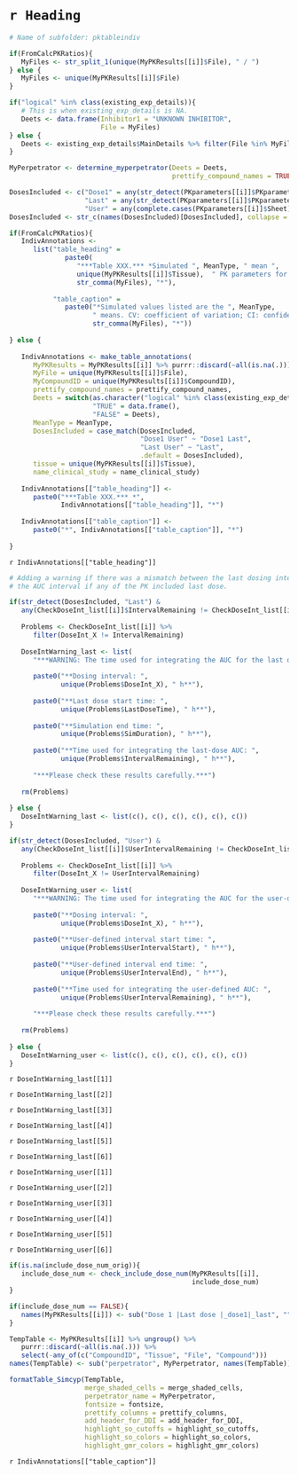 # `r Heading`

```r

# Name of subfolder: pktableindiv

if(FromCalcPKRatios){
   MyFiles <- str_split_1(unique(MyPKResults[[i]]$File), " / ")
} else {
   MyFiles <- unique(MyPKResults[[i]]$File)
}

if("logical" %in% class(existing_exp_details)){
   # This is when existing_exp_details is NA.
   Deets <- data.frame(Inhibitor1 = "UNKNOWN INHIBITOR", 
                       File = MyFiles)
} else {
   Deets <- existing_exp_details$MainDetails %>% filter(File %in% MyFiles)
}

MyPerpetrator <- determine_myperpetrator(Deets = Deets, 
                                         prettify_compound_names = TRUE)

DosesIncluded <- c("Dose1" = any(str_detect(PKparameters[[i]]$PKparameter, "_dose1")),
                   "Last" = any(str_detect(PKparameters[[i]]$PKparameter, "_last")), 
                   "User" = any(complete.cases(PKparameters[[i]]$Sheet)))
DosesIncluded <- str_c(names(DosesIncluded)[DosesIncluded], collapse = " ")

if(FromCalcPKRatios){
   IndivAnnotations <- 
      list("table_heading" = 
              paste0(
                 "***Table XXX.*** *Simulated ", MeanType, " mean ", 
                 unique(MyPKResults[[i]]$Tissue),  " PK parameters for the file pair ", 
                 str_comma(MyFiles), "*"), 
           
           "table_caption" = 
              paste0("*Simulated values listed are the ", MeanType, 
                     " means. CV: coefficient of variation; CI: confidence interval. Source simulated data: ", 
                     str_comma(MyFiles), "*"))
   
} else {
   
   IndivAnnotations <- make_table_annotations(
      MyPKResults = MyPKResults[[i]] %>% purrr::discard(~all(is.na(.))), 
      MyFile = unique(MyPKResults[[i]]$File), 
      MyCompoundID = unique(MyPKResults[[i]]$CompoundID), 
      prettify_compound_names = prettify_compound_names,
      Deets = switch(as.character("logical" %in% class(existing_exp_details)), 
                     "TRUE" = data.frame(), 
                     "FALSE" = Deets), 
      MeanType = MeanType, 
      DosesIncluded = case_match(DosesIncluded, 
                                 "Dose1 User" ~ "Dose1 Last", 
                                 "Last User" ~ "Last", 
                                 .default = DosesIncluded), 
      tissue = unique(MyPKResults[[i]]$Tissue), 
      name_clinical_study = name_clinical_study)
   
   IndivAnnotations[["table_heading"]] <- 
      paste0("***Table XXX.*** *", 
             IndivAnnotations[["table_heading"]], "*")
   
   IndivAnnotations[["table_caption"]] <- 
      paste0("*", IndivAnnotations[["table_caption"]], "*")
   
}

```

`r IndivAnnotations[["table_heading"]]`


```r

# Adding a warning if there was a mismatch between the last dosing interval and
# the AUC interval if any of the PK included last dose. 

if(str_detect(DosesIncluded, "Last") & 
   any(CheckDoseInt_list[[i]]$IntervalRemaining != CheckDoseInt_list[[i]]$DoseInt_X)){
   
   Problems <- CheckDoseInt_list[[i]] %>% 
      filter(DoseInt_X != IntervalRemaining)
   
   DoseIntWarning_last <- list(
      "***WARNING: The time used for integrating the AUC for the last dose was not the same as the dosing interval.***", 
      
      paste0("**Dosing interval: ", 
             unique(Problems$DoseInt_X), " h**"),
      
      paste0("**Last dose start time: ",
             unique(Problems$LastDoseTime), " h**"),
      
      paste0("**Simulation end time: ",
             unique(Problems$SimDuration), " h**"),
      
      paste0("**Time used for integrating the last-dose AUC: ", 
             unique(Problems$IntervalRemaining), " h**"),
      
      "***Please check these results carefully.***")
   
   rm(Problems)
   
} else {
   DoseIntWarning_last <- list(c(), c(), c(), c(), c(), c())
}

if(str_detect(DosesIncluded, "User") & 
   any(CheckDoseInt_list[[i]]$UserIntervalRemaining != CheckDoseInt_list[[i]]$DoseInt_X, na.rm = T)){
   
   Problems <- CheckDoseInt_list[[i]] %>% 
      filter(DoseInt_X != UserIntervalRemaining)
   
   DoseIntWarning_user <- list(
      "***WARNING: The time used for integrating the AUC for the user-defined interval was not the same as the dosing interval.***", 
      
      paste0("**Dosing interval: ", 
             unique(Problems$DoseInt_X), " h**"),
      
      paste0("**User-defined interval start time: ",
             unique(Problems$UserIntervalStart), " h**"),
      
      paste0("**User-defined interval end time: ", 
             unique(Problems$UserIntervalEnd), " h**"),
      
      paste0("**Time used for integrating the user-defined AUC: ", 
             unique(Problems$UserIntervalRemaining), " h**"),
      
      "***Please check these results carefully.***")
   
   rm(Problems)
   
} else {
   DoseIntWarning_user <- list(c(), c(), c(), c(), c(), c())
}

```
`r DoseIntWarning_last[[1]]` 

`r DoseIntWarning_last[[2]]` 

`r DoseIntWarning_last[[3]]` 

`r DoseIntWarning_last[[4]]` 

`r DoseIntWarning_last[[5]]` 

`r DoseIntWarning_last[[6]]` 

`r DoseIntWarning_user[[1]]` 

`r DoseIntWarning_user[[2]]` 

`r DoseIntWarning_user[[3]]` 

`r DoseIntWarning_user[[4]]` 

`r DoseIntWarning_user[[5]]` 

`r DoseIntWarning_user[[6]]` 


```r

if(is.na(include_dose_num_orig)){
   include_dose_num <- check_include_dose_num(MyPKResults[[i]], 
                                              include_dose_num)
}

if(include_dose_num == FALSE){
   names(MyPKResults[[i]]) <- sub("Dose 1 |Last dose |_dose1|_last", "", names(MyPKResults[[i]]))
}

TempTable <- MyPKResults[[i]] %>% ungroup() %>% 
   purrr::discard(~all(is.na(.))) %>% 
   select(-any_of(c("CompoundID", "Tissue", "File", "Compound")))
names(TempTable) <- sub("perpetrator", MyPerpetrator, names(TempTable))

formatTable_Simcyp(TempTable,
                   merge_shaded_cells = merge_shaded_cells,
                   perpetrator_name = MyPerpetrator, 
                   fontsize = fontsize,
                   prettify_columns = prettify_columns, 
                   add_header_for_DDI = add_header_for_DDI, 
                   highlight_so_cutoffs = highlight_so_cutoffs, 
                   highlight_so_colors = highlight_so_colors, 
                   highlight_gmr_colors = highlight_gmr_colors)

```

`r IndivAnnotations[["table_caption"]]`
